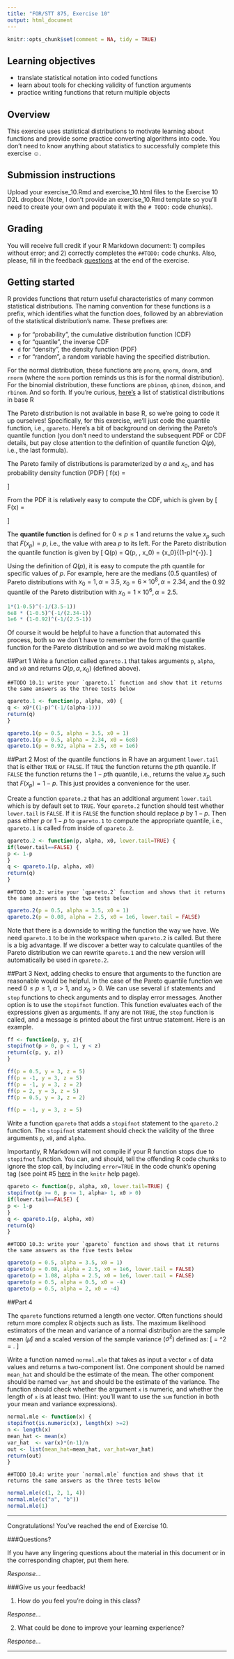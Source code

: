 ```yaml
---
title: "FOR/STT 875, Exercise 10"
output: html_document
---
```


```r
knitr::opts_chunk$set(comment = NA, tidy = TRUE)
```

## Learning objectives
  + translate statistical notation into coded functions
  + learn about tools for checking validity of function arguments
  + practice writing functions that return multiple objects
  
## Overview
This exercise uses statistical distributions to motivate learning about functions and provide some practice converting algorithms into code. You don't need to know anything about statistics to successfully complete this exercise &#9786;.

## Submission instructions
Upload your exercise_10.Rmd and exercise_10.html files to the Exercise 10 D2L dropbox (Note, I don't provide an exercise_10.Rmd template so you'll need to create your own and populate it with the `# TODO:` code chunks). 

## Grading
You will receive full credit if your R Markdown document: 1) compiles without error; and 2) correctly completes the `##TODO:` code chunks. Also, please, fill in the feedback [questions](#questions) at the end of the exercise. 

## Getting started
R provides functions that return useful characteristics of many common statistical distributions. The naming convention for these functions is a prefix, which identifies what the function does, followed by an abbreviation of the statistical distribution's name. These prefixes are: 

  * `p` for "probability", the cumulative distribution function (CDF)
  * `q` for "quantile", the inverse CDF
  * `d` for "density", the density function (PDF)
  * `r` for "random", a random variable having the specified distribution.

For the normal distribution, these functions are `pnorm`, `qnorm`, `dnorm`, and `rnorm` (where the `norm` portion reminds us this is for the normal distribution). For the binomial distribution, these functions are `pbinom`, `qbinom`, `dbinom`, and `rbinom`. And so forth. If you're curious, [here's](https://stat.ethz.ch/R-manual/R-devel/library/stats/html/Distributions.html) a list of statistical distributions in base R

The Pareto distribution is not available in base R, so we're going to code it up ourselves! Specifically, for this exercise, we'll just code the quantile function, i.e., `qpareto`. Here's a bit of background on deriving the Pareto's quantile function (you don't need to understand the subsequent PDF or CDF details, but pay close attention to the definition of quantile function $Q(p)$, i.e., the last formula).

The Pareto family of distributions is parameterized by $\alpha$ and $x_0$, and has probability density function (PDF)
\[
f(x) = \begin{cases}
\frac{(\alpha - 1)x_0^{\alpha - 1}}{x^{\alpha}}, &x > x_0\\
0, &x \leq x_0.
\end{cases}
\]

From the PDF it is relatively easy to compute the CDF, which is given by
\[
F(x) = \begin{cases}
0 & x < x_0\\
1 - \left(\frac{x_0}{x} \right)^{\alpha - 1} & x \geq x_0.
\end{cases}
\]

The **quantile function** is defined for $0 \le p \le 1$ and returns the value $x_p$ such that $F(x_p) = p$, i.e., the value with area $p$ to its left. For the Pareto distribution the quantile function is given by 
\[
Q(p) = Q(p, \alpha, x_0) = {x_0}{(1-p)^{-\frac{1}{\alpha - 1}}}.
\]

Using the definition of $Q(p)$, it is easy to compute the $p$th quantile for specific values of $p$. For example, here are the medians ($0.5$ quantiles) of Pareto distributions with $x_0 = 1, \alpha = 3.5$, $x_0 = 6\times 10^8, \alpha = 2.34$, and the $0.92$ quantile of the Pareto distribution with $x_0 = 1\times 10^6, \alpha = 2.5$.
```r
1*(1-0.5)^(-1/(3.5-1))
6e8 * (1-0.5)^(-1/(2.34-1))
1e6 * (1-0.92)^(-1/(2.5-1))
```

Of course it would be helpful to have a function that automated this process, both so we don't have to remember the form of the quantile function for the Pareto distribution and so we avoid making mistakes. 

##Part 1
Write a function called `qpareto.1` that takes arguments `p`, `alpha`, and `x0` and returns $Q(p, \alpha, x_0)$ (defined above). 

```
##TODO 10.1: write your `qpareto.1` function and show that it returns the same answers as the three tests below
```

```r
qpareto.1 <- function(p, alpha, x0) {
q <- x0*((1-p)^(-1/(alpha-1)))
return(q)
}
```

```r
qpareto.1(p = 0.5, alpha = 3.5, x0 = 1)
qpareto.1(p = 0.5, alpha = 2.34, x0 = 6e8)
qpareto.1(p = 0.92, alpha = 2.5, x0 = 1e6)
```

##Part 2
Most of the quantile functions in R have an argument `lower.tail` that is either `TRUE` or `FALSE`. If `TRUE` the function returns the $p$th quantile. If `FALSE` the function returns the $1-p$th quantile, i.e., returns the value $x_p$ such that $F(x_p) = 1 - p$. This just provides a convenience for the user. 

Create a function `qpareto.2` that has an additional argument `lower.tail` which is by default set to `TRUE`. Your `qpareto.2` function should test whether `lower.tail` is `FALSE`. If it is `FALSE` the function should replace $p$ by $1-p$. Then pass either $p$ or $1-p$ to `qpareto.1` to compute the appropriate quantile, i.e., `qpareto.1` is called from inside of `qpareto.2`.

```r
qpareto.2 <- function(p, alpha, x0, lower.tail=TRUE) {
if(lower.tail==FALSE) {
p <- 1-p
}
q <- qpareto.1(p, alpha, x0)
return(q)
}
```

```
##TODO 10.2: write your `qpareto.2` function and shows that it returns the same answers as the two tests below
```

```r
qpareto.2(p = 0.5, alpha = 3.5, x0 = 1)
qpareto.2(p = 0.08, alpha = 2.5, x0 = 1e6, lower.tail = FALSE)
```

Note that there is a downside to writing the function the way we have. We need `qpareto.1` to be in the workspace when `qpareto.2` is called. But there is a big advantage. If we discover a better way to calculate quantiles of the Pareto distribution we can rewrite `qpareto.1` and the new version will automatically be used in `qpareto.2`.

##Part 3
Next, adding checks to ensure that arguments to the function are reasonable would be helpful. In the case of the Pareto quantile function we need $0\leq p\leq 1$, $\alpha > 1$, and $x_0 > 0$. We can use several `if` statements and `stop` functions to check arguments and to display error messages. Another option is to use the `stopifnot` function. This function evaluates each of the expressions given as arguments. If any are not `TRUE`, the `stop` function is called, and a message is printed about the first untrue statement. Here is an example.

```r
ff <- function(p, y, z){
stopifnot(p > 0, p < 1, y < z)
return(c(p, y, z))
}

ff(p = 0.5, y = 3, z = 5)
ff(p = -1, y = 3, z = 5)
ff(p = -1, y = 3, z = 2)
ff(p = 2, y = 3, z = 5)
ff(p = 0.5, y = 3, z = 2)
```

```r
ff(p = -1, y = 3, z = 5)
```

Write a function `qpareto` that adds a `stopifnot` statement to the `qpareto.2` function. The `stopifnot` statement should check the validity of the three arguments `p`, `x0`, and `alpha`.

Importantly, R Markdown will not compile if your R function stops due to `stopifnot` function. You can, and should, tell the offending R code chunks to ignore the stop call, by including `error=TRUE` in the code chunk's opening tag (see point \#5 [here](http://yihui.name/knitr/demo/output) in the `knitr` help page).

```r
qpareto <- function(p, alpha, x0, lower.tail=TRUE) {
stopifnot(p >= 0, p <= 1, alpha> 1, x0 > 0)
if(lower.tail==FALSE) {
p <- 1-p
}
q <- qpareto.1(p, alpha, x0)
return(q)
}
```

```
##TODO 10.3: write your `qpareto` function and shows that it returns the same answers as the five tests below

```

```r
qpareto(p = 0.5, alpha = 3.5, x0 = 1)
qpareto(p = 0.08, alpha = 2.5, x0 = 1e6, lower.tail = FALSE)
qpareto(p = 1.08, alpha = 2.5, x0 = 1e6, lower.tail = FALSE)
qpareto(p = 0.5, alpha = 0.5, x0 = -4)
qpareto(p = 0.5, alpha = 2, x0 = -4)
```

##Part 4

The `qpareto` functions returned a length one vector. Often functions should return more complex R objects such as lists. The maximum likelihood estimators of the mean and variance of a normal distribution are the sample mean ($\hat \mu$) and a scaled version of the sample variance ($\hat\sigma^2$) defined as:
\[
\hat \mu = \frac{\sum_{i=1}^n x_i}{n} \quad\text{and}\quad \hat\sigma^2 = \frac{\sum_{i=1}^n (x_i - \hat \mu)^2}{n}.
\]

Write a function named `normal.mle` that takes as input a vector `x` of data values and returns a two-component list. One component should be named `mean_hat` and should be the estimate of the mean. The other component should be named `var_hat` and should be the estimate of the variance. The function should check whether the argument `x` is numeric, and whether the length of `x` is at least two. (Hint: you'll want to use the `sum` function in both your mean and variance expressions).

```r
normal.mle <- function(x) {
stopifnot(is.numeric(x), length(x) >=2)
n <- length(x)
mean_hat <- mean(x)
var_hat  <- var(x)*(n-1)/n
out <- list(mean_hat=mean_hat, var_hat=var_hat)
return(out)
}
```

```
##TODO 10.4: write your `normal.mle` function and shows that it returns the same answers as the three tests below
```

```r
normal.mle(c(1, 2, 1, 4))
normal.mle(c("a", "b"))
normal.mle(1)
```

********

Congratulations! You've reached the end of Exercise 10.

###Questions?

If you have any lingering questions about the material in this document or in the corresponding chapter, put them here.

*Response...*


###Give us your feedback!

1.  How do you feel you're doing in this class?

*Response...*

2.  What could be done to improve your learning experience?

*Response...*

*********
